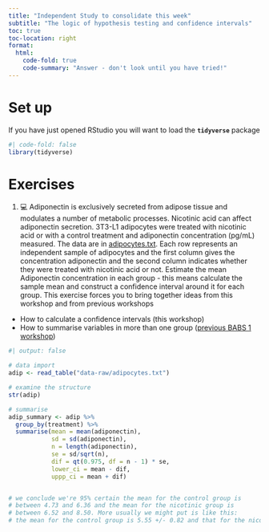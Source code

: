 ```yaml
---
title: "Independent Study to consolidate this week"
subtitle: "The logic of hypothesis testing and confidence intervals"
toc: true
toc-location: right
format:
  html:
    code-fold: true
    code-summary: "Answer - don't look until you have tried!"
---
```


# Set up

If you have just opened RStudio you will want to load the **`tidyverse`** package

```r
#| code-fold: false
library(tidyverse)
```

# Exercises

1.  💻 Adiponectin is exclusively secreted from adipose tissue and modulates a number of metabolic processes. Nicotinic acid can affect adiponectin secretion. 3T3-L1 adipocytes were treated with nicotinic acid or with a control treatment and adiponectin concentration (pg/mL) measured. The data are in [adipocytes.txt](data-raw/adipocytes.txt). Each row represents an independent sample of adipocytes and the first column gives the concentration adiponectin and the second column indicates whether they were treated with nicotinic acid or not. Estimate the mean Adiponectin concentration in each group - this means calculate the sample mean and construct a confidence interval around it for each group. This exercise forces you to bring together ideas from this workshop and from previous workshops

-   How to calculate a confidence intervals (this workshop)  
-   How to summarise variables in more than one group ([previous BABS 1 workshop](https://3mmarand.github.io/R4BABS/r4babs1/week-9/workshop.html#summarise))

```r
#| output: false

# data import
adip <- read_table("data-raw/adipocytes.txt")

# examine the structure
str(adip)

# summarise
adip_summary <- adip %>% 
  group_by(treatment) %>% 
  summarise(mean = mean(adiponectin),
            sd = sd(adiponectin),
            n = length(adiponectin),
            se = sd/sqrt(n),
            dif = qt(0.975, df = n - 1) * se,
            lower_ci = mean - dif,
            uppp_ci = mean + dif)


# we conclude we're 95% certain the mean for the control group is 
# between 4.73 and 6.36 and the mean for the nicotinic group is 
# between 6.52 and 8.50. More usually we might put is like this:
# the mean for the control group is 5.55 +/- 0.82 and that for the nicotinic group is 7.51 +/- 0.99


```

